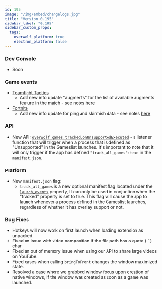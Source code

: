 ```yaml
---
id: 195
image: "/img/embed/changelogs.jpg"
title: "Version 0.195"
sidebar_label: "0.195"
sidebar_custom_props:
  tags:
    overwolf_platform: true
    electron_platform: false
---
```


### Dev Console
- Soon

### Game events
* [Teamfight Tactics](/api/games/events/teamfight-tactics)
  * Add new info update "augments" for the list of available augments feature in the match - see notes [here](/api/games/events/teamfight-tactics#me)
* [Fortnite](/api/games/events/fortnite)
  * Add new info update for ping and skirmish data - see notes [here](/api/games/events/fortnite)

### API
- New API: [`overwolf.games.tracked.onUnsupportedExecuted`](/api/games/tracked#onunsupportedexecuted) - a listener function that will trigger when a process that is defined as "Unsupported" in the Gameslist launches. It's important to note that it will only trigger if the app has defined `"track_all_games":true` in the `manifest.json`.

### Platform
- New `manifest.json` flag:
  - `track_all_games` is a new optional manifest flag located under the [`launch_events`](/api/manifest#launch_event_settings-array) property, 
	 It can only be used in conjuction when the "tracked" property is set to true.
	 This flag will cause the app to launch whenever a process defined in the Gameslist launches, regardless of whether it has overlay support or not.

### Bug Fixes
- Hotkeys will now work on first launch when loading extension as unpacked.
- Fixed an issue with video composition if the file path has a quote ( ` ) char
- Fixed an out of memory issue when using our API to share large videos on YouTube.
- Fixed cases when calling `bringToFront` changes the window maximized state. 
- Resolved a case where we grabbed window focus upon creation of native windows, if the window was created as soon as a game was launched.

